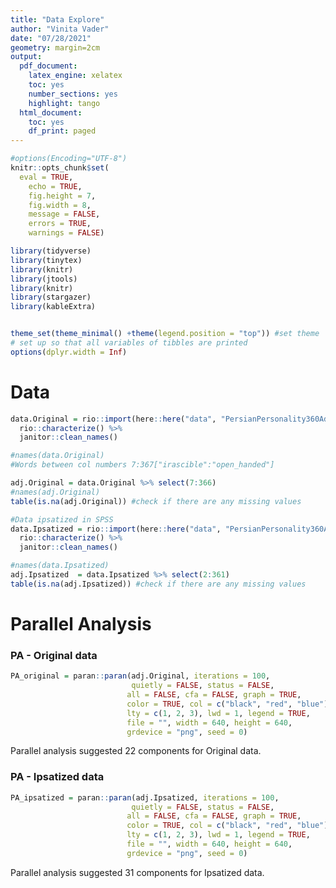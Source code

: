 ```yaml
---
title: "Data Explore"
author: "Vinita Vader"
date: "07/28/2021"
geometry: margin=2cm
output:
  pdf_document:
    latex_engine: xelatex
    toc: yes
    number_sections: yes
    highlight: tango
  html_document:
    toc: yes
    df_print: paged
---
```


```r
#options(Encoding="UTF-8")
knitr::opts_chunk$set(
  eval = TRUE,
	echo = TRUE,
	fig.height = 7,
	fig.width = 8,
	message = FALSE,
	errors = TRUE,
	warnings = FALSE)

library(tidyverse)
library(tinytex)
library(knitr)
library(jtools)
library(knitr)
library(stargazer)
library(kableExtra)


theme_set(theme_minimal() +theme(legend.position = "top")) #set theme
# set up so that all variables of tibbles are printed
options(dplyr.width = Inf)
```

# Data 
```r
data.Original = rio::import(here::here("data", "PersianPersonality360AdjectivesEnglishTrans_ORIGINALdata.xlsx"), setclass = "tbl_df") %>%
  rio::characterize() %>% 
  janitor::clean_names() 

#names(data.Original)
#Words between col numbers 7:367["irascible":"open_handed"]

adj.Original = data.Original %>% select(7:366)
#names(adj.Original)
table(is.na(adj.Original)) #check if there are any missing values

#Data ipsatized in SPSS
data.Ipsatized = rio::import(here::here("data", "PersianPersonality360AdjectivesEnglishTrans_IPSATIZED.xlsx"), setclass = "tbl_df") %>%
  rio::characterize() %>% 
  janitor::clean_names() 

#names(data.Ipsatized)
adj.Ipsatized  = data.Ipsatized %>% select(2:361)
table(is.na(adj.Ipsatized)) #check if there are any missing values
```
# Parallel Analysis

### PA - Original data
```r
PA_original = paran::paran(adj.Original, iterations = 100, 
                           quietly = FALSE, status = FALSE, 
                          all = FALSE, cfa = FALSE, graph = TRUE, 
                          color = TRUE, col = c("black", "red", "blue"), 
                          lty = c(1, 2, 3), lwd = 1, legend = TRUE, 
                          file = "", width = 640, height = 640, 
                          grdevice = "png", seed = 0)
```
Parallel analysis suggested 22 components for Original data.

### PA - Ipsatized data
```r
PA_ipsatized = paran::paran(adj.Ipsatized, iterations = 100, 
                           quietly = FALSE, status = FALSE, 
                          all = FALSE, cfa = FALSE, graph = TRUE, 
                          color = TRUE, col = c("black", "red", "blue"), 
                          lty = c(1, 2, 3), lwd = 1, legend = TRUE, 
                          file = "", width = 640, height = 640, 
                          grdevice = "png", seed = 0)
```
Parallel analysis suggested 31 components for Ipsatized data.
